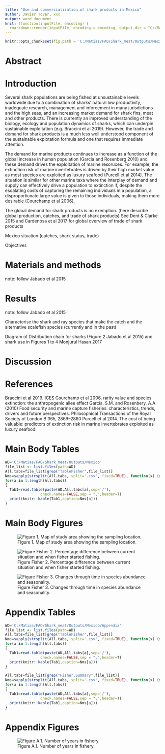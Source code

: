 ```yaml
---
title: "Use and commercialization of shark products in Mexico"
author: Javier Tovar, xxx
output: word_document
knit: (function(inputFile, encoding) {
  rmarkdown::render(inputFile, encoding = encoding, output_dir = "C:/Matias/FAO/Shark_meat") })
---
```


```r
knitr::opts_chunk$set(fig.path = 'C:/Matias/FAO/Shark_meat/Outputs/Mexico/', echo = FALSE, warning = FALSE, message = FALSE)
```
# Abstract


# Introduction

Several shark populations are being fished at unsustainable levels worldwide due to a combination of sharks' natural low productivity, inadequate research, management and inforcement in many jurisdictions and the high seas, and an increasing market demand for shark fins, meat and other products. There is currently an improved understanding of the biology, ecology and population dynamics of sharks, which can underpin sustainable exploitation (e.g. Braccini et al 2019). However, the trade and demand for shark products is a much less well understood component of the sustainable explotation formula and one that requires immediate attention. 

The demand for marine products continues to increase as a function of the global increase in human population (Garcia and Rosenberg 2010) and these demand drives the exploitation of marine resoruces. For example, the extinction risk of marine invertebrates is driven by their high market value as most species are exploited as luxury seafood (Purcell et al 2014). The situation is similar for other marine taxa where the interplay of demand and supply can effectively drive a population to extinction if, despite the escalating costs of capturing the remaining individuals in a population, a disproportionate large value is given to those individuals, making them more desirable (Courchamp et al 2006).

The global demand for shark products is no exemption. (here describe global production, catches, and trade of shark products)
See Dent & Clarke 2015 and Cardenosa et al 2017 for global overview of trade of shark products

Mexico situation (catches, shark status, trade)


Objectives


# Materials and methods
note: follow Jabado et al 2015

# Results
note: follow Jabado et al 2015

Characterise the shark and ray species that make the catch and the alternative scalefish species (currently and in the past)

Diagram of Distribution chain for sharks (Figure 2 Jabado et al 2015) and shark use in Figures 1 to 4 Monjurul Hasan 2017


# Discussion

# References
Braccini et al 2019. ICES
Courchamp et al 2006. rarity value and species extinction: the anthropogenic allee effect
Garcia, S.M. and Rosenbery, A.A. (2010) Food security and marine capture fisheries: characteristics, trends, drivers and future perspectives. Philosophical Transactions of the Royal Society of London B 365, 2869–2880
Purcell et al 2014. The cost of being valuable: predictors of extinction risk in marine invertebrates exploited as luxury seafood


# Main Body Tables
```r
WD='C:/Matias/FAO/Shark_meat/Outputs/Mexico'
file_list <- list.files(path=WD)
All.tabs=file_list[grep("TableFisher",file_list)]
Nms=sapply(strsplit(All.tabs, split='.csv', fixed=TRUE), function(x) (x[1]))
for(a in 1:length(All.tabs))
{
  Tab1=read.table(paste(WD,All.tabs[a],sep='/'),
                check.names=FALSE,sep = ",",header=T)
  print(knitr::kable(Tab1,caption=Nms[a])) 
}

```

# Main Body Figures

![Figure 1. Map of study area showing the sampling location.](C:/Matias/FAO/Shark_meat/Outputs/Mexico/Figure 1.map.tiff)

![Figure Fisher 2. Percentage difference between current situation and when fisher started fishing.](C:/Matias/FAO/Shark_meat/Outputs/Mexico/Figure Fisher 2. Percent difference now before.tiff)

![Figure Fisher 3. Changes through time in species abundance and seasonality.](C:/Matias/FAO/Shark_meat/Outputs/Mexico/Figure Fisher 3. Species changes.tiff)

\newpage


# Appendix Tables
```r
WD='C:/Matias/FAO/Shark_meat/Outputs/Mexico/Appendix'
file_list <- list.files(path=WD)
All.tabs=file_list[grep("TableFisher",file_list)]
Nms=sapply(strsplit(All.tabs, split='.csv', fixed=TRUE), function(x) (x[1]))
for(a in 1:length(All.tabs))
{
  Tab1=read.table(paste(WD,All.tabs[a],sep='/'),
                check.names=FALSE,sep = ",",header=T)
  print(knitr::kable(Tab1,caption=Nms[a])) 
}

All.tabs=file_list[grep("Fisher.Summary",file_list)]
Nms=sapply(strsplit(All.tabs, split='.csv', fixed=TRUE), function(x) (x[1]))
for(a in 1:length(All.tabs))
{
  Tab1=read.table(paste(WD,All.tabs[a],sep='/'),
                check.names=FALSE,sep = ",",header=T)
  print(knitr::kable(Tab1,caption=Nms[a])) 
}


```

# Appendix Figures

![Figure A.1. Number of years in fishery.](C:/Matias/FAO/Shark_meat/Outputs/Mexico/Appendix/Fisher q2. Years in the fishery.tiff)